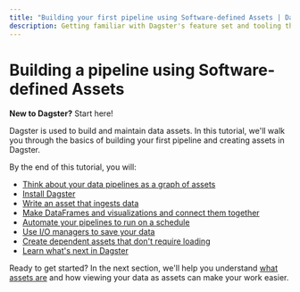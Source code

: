 ```yaml
---
title: "Building your first pipeline using Software-defined Assets | Dagster Docs"
description: Getting familiar with Dagster's feature set and tooling through a hands-on tutorial.
---
```


# Building a pipeline using Software-defined Assets

<Note>
  <strong>New to Dagster?</strong> Start here!
</Note>

Dagster is used to build and maintain data assets. In this tutorial, we'll walk you through the basics of building your first pipeline and creating assets in Dagster.

By the end of this tutorial, you will:

- [Think about your data pipelines as a graph of assets](/tutorial/introduction)
- [Install Dagster](/tutorial/setup)
- [Write an asset that ingests data](/tutorial/writing-your-first-asset)
- [Make DataFrames and visualizations and connect them together](/tutorial/building-an-asset-graph)
- [Automate your pipelines to run on a schedule](/tutorial/building-an-asset-graph)
- [Use I/O managers to save your data](/tutorial/saving-your-data)
- [Create dependent assets that don't require loading](/tutorial/managing-your-own-io)
- [Learn what's next in Dagster](/tutorial/next-steps)

Ready to get started? In the next section, we'll help you understand [what assets are](/tutorial/introduction) and how viewing your data as assets can make your work easier.
